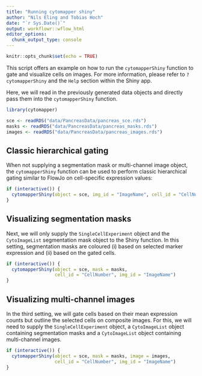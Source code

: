 ```yaml
---
title: "Running cytomapper shiny"
author: "Nils Eling and Tobias Hoch"
date: "`r Sys.Date()`"
output: workflowr::wflow_html
editor_options:
  chunk_output_type: console
---
```


```r
knitr::opts_chunk$set(echo = TRUE)
```

This script offers an example on how to run the `cytomapperShiny` function to gate and visualize cells on images.
For more information, please refer to `?cytomapperShiny` and the `Help` section within the Shiny app. 

Here, we will read in the previously generated data objects and directly pass them into the `cytomapperShiny` function.

```r
library(cytomapper)

sce <- readRDS("data/PancreasData/pancreas_sce.rds")
masks <- readRDS("data/PancreasData/pancreas_masks.rds")
images <- readRDS("data/PancreasData/pancreas_images.rds")
```

## Classic hierarchical gating

When not supplying a segmentation mask or multi-channel image object, the `cytomapperShiny` function can be used to perform classic hierarchical gating similar to FlowJo on cell-specific expression values:

```r
if (interactive()) {
  cytomapperShiny(object = sce, img_id = "ImageName", cell_id = "CellNumber")
}
```

## Visualizing segmentation masks

Next, we will only supply the `SingleCellExperiment` object and the `CytoImageList` segmentation mask object to the Shiny function.
In this setting, segmentation masks are coloured (i) based on selected marker expression and (ii) based on the gated cells.

```r
if (interactive()) {
  cytomapperShiny(object = sce, mask = masks, 
                  cell_id = "CellNumber", img_id = "ImageName")
}
```

## Visualizing multi-channel images

In the third setting, we will gate cells based on their mean expression counts but outline the selected cells on composite images.
For this, we will need to supply the `SingleCellExperiment` object, a `CytoImageList` object containing segmentation masks and a `CytoImageList` object containing multi-channel images.

```r
if (interactive()) {
  cytomapperShiny(object = sce, mask = masks, image = images, 
                  cell_id = "CellNumber", img_id = "ImageName")
}
```



